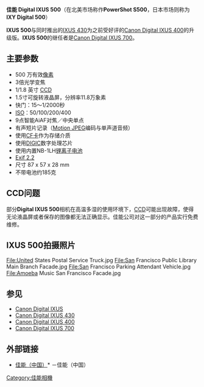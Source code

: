 '''佳能 Digital IXUS 500'''（在北美市场称作'''PowerShot S500'''，日本市场则称为'''IXY Digital 500'''）

'''IXUS 500'''与同时推出的[[Canon_Digital_IXUS_430|IXUS 430]]为之前受好评的[[Canon_Digital_IXUS_400|Canon Digital IXUS 400]]的升级版。'''IXUS 500'''的继任者是[[Canon_Digital_IXUS_700|Canon Digital IXUS 700]]。
== 主要参数 ==
*500 万有效[[像素|像素]]
*3倍光学变焦
*1/1.8 英寸 [[CCD|CCD]]
*1.5寸可旋转液晶屏，分辨率11.8万象素
*快门：15～1/2000秒
*[[ISO|ISO]]：50/100/200/400
*9点智能AiAF对焦／中央单点
*有声短片记录（[[Motion_JPEG|Motion JPEG]]编码与单声道音频）
*使用[[CF卡|CF卡]]作为存储介质
*使用[[DIGIC|DIGIC]]数字处理芯片
*使用内置NB-1LH[[锂离子电池|锂离子电池]]
*[[EXIF|Exif 2.2]]
*尺寸 87 x 57 x 28 mm
*不带电池约185克
== CCD问题 ==
部分'''Digital IXUS 500'''相机在高温多湿的使用环境下，[[CCD|CCD]]可能出现故障，使得无论液晶屏或者保存的图像都无法正确显示。佳能公司对这一部分的产品实行免费维修。
== IXUS 500拍摄照片 ==
<gallery>
File:United States Postal Service Truck.jpg
File:San Francisco Public Library Main Branch Facade.jpg
File:San Francisco Parking Attendant Vehicle.jpg
File:Amoeba Music San Francisco Facade.jpg
</gallery>
== 参见 ==
*[[Canon_Digital_IXUS|Canon Digital IXUS]]
*[[Canon_Digital_IXUS_430|Canon Digital IXUS 430]]
*[[Canon_Digital_IXUS_400|Canon Digital IXUS 400]]
*[[Canon_Digital_IXUS_700|Canon Digital IXUS 700]]
== 外部链接 ==
*[http://www.canon.com.cn 佳能（中国）]* {{Wayback|url=http://www.canon.com.cn/ |date=20070222004926 }}－佳能（中国）

[[Category:佳能相機|Category:佳能相機]]